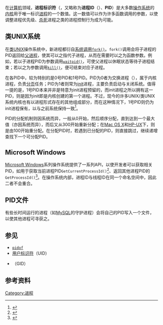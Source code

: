 {{noteta
|G1=IT
}}

在[[计算机|计算机]]领域，'''进程标识符'''（{{lang-en|'''process identifier'''}}，又略称为'''进程ID'''（{{lang-en|'''process ID'''}}）、'''PID'''）是大多数[[操作系统|操作系统]]的[[内核|内核]]用于唯一标识[[进程|进程]]的一个数值。这一数值可以作为许多函数调用的参数，以使调整进程优先级、[[Kill_(命令)|杀死]]进程之类的进程控制行为成为可能。

== 类UNIX系统 ==

在[[类UNIX|类UNIX]]操作系统中，新进程都衍自[[系统调用|系统调用]]<tt>[[fork_(系统调用)|fork()]]</tt>。<tt>fork()</tt>调用会将子进程的PID返回给[[父进程|父进程]]，使其可以之指代子进程，从而在需要时以之为函数参数。例如，若以子进程PID为参数调用<tt>[[waitpid|waitpid()]]</tt>，可使父进程以休眠状态等待子进程结束；若以之为参数调用<tt>[[Kill_(命令)|kill()]]</tt>，便可结束对应子进程。

在各PID中，较为特别的是0号PID和1号PID。PID为0者为交换进程（{{lang-en|swapper}}），属于内核进程，负责[[分页|分页]]任务；PID为1者则常为[[init|init]]进程，主要负责启动与关闭系统。值得一提的是，1号PID本来并非是特意为init进程预留的，而init进程之所以拥有这一PID，则是因为init即是内核创建的第一个进程。不过，现今的许多UNIX/类UNIX系统内核也有以进程形式存在的其他组成部分，而在这种情况下，1号PID则仍为init进程保有，以与之前系统保持一致<ref>{{cite book|title=Basics Of Os Unix And Shell Programming|publisher=Tata McGraw-Hill Education|year=2006|author=ISRD Group}}</ref>。

PID的分配机制则因系统而异，一般从0开始，然后顺序分配，直到达到一个最大值（亦因系统而异），而后又从300开始重新分配；在[[Mac_OS_X|Mac OS X]]和[[HP-UX|HP-UX]]下，则是由100开始重分配。在分配PID时，若遇到已分配的PID，则直接跳过，继续递增查找下一个可分配PID。

== Microsoft Windows ==
[[Microsoft_Windows|Microsoft Windows]]系列操作系统提供了一系列API，以使开发者可以获取相关PID，如用于获取当前进程PID<code>GetCurrentProcessId()</code><ref>{{citation |title=GetCurrentProcessId Function |publisher=Windows Developer Center |url=http://msdn.microsoft.com/en-us/library/ms683180(VS.85).aspx |accessdate=2009-05-20 |archive-date=2009-06-27 |archive-url=https://web.archive.org/web/20090627115356/http://msdn.microsoft.com/en-us/library/ms683180(VS.85).aspx |dead-url=no }}</ref>、返回其他进程PID的<code>GetProcessId()</code><ref>{{citation |title=ProcessId Function |publisher=Windows Developer Center |url=http://msdn.microsoft.com/en-us/library/ms683215(v=vs.85).aspx |accessdate=2011-03-05 |archive-date=2011-03-22 |archive-url=https://web.archive.org/web/20110322222454/http://msdn.microsoft.com/en-us/library/ms683215(v=vs.85).aspx |dead-url=no }}</ref>。在操作系统内部，进程ID与线程ID在同一个命名空间中，因此二者不会重合。

== PID文件 ==

有些长时间运行的进程（如[[MySQL|MySQL]]的守护进程）会将自己的PID写入一个文件，以使其他进程可寻获之。

== 参见 ==
* <code>[[pidof|pidof]]</code>
* [[用户标识符|用户标识符]]（UID）
* {{Tsl|en|Group identifier|组标识符}}（GID）

== 参考资料 ==
{{Reflist|30em}}
{{FOLDOC}}

{{DEFAULTSORT:进程标识符}}
[[Category:进程|Category:进程]]